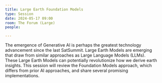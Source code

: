 ```yaml
---
title: Large Earth Foundation Models
type: Session
date: 2024-05-17 09:00
room: The Forum (Large)
people:

---
```

The emergence of Generative AI is perhaps the greatest technology advancement since the last SatSummit. Large Earth Models are emerging that draw from similar approaches as Large Language Models (LLMs). These Large Earth Models can potentially revolutionize how we derive earth insights. This session will review the Foundation Models approach, which differs from prior AI approaches, and share several promising implementations.